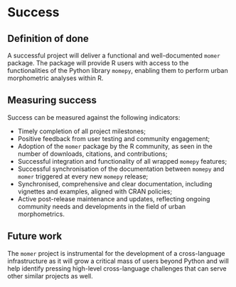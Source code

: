 # Success
<!--
Projects should have a definition of done that is measurable, and a
thorough understanding going in of what the risks are to delivery
-->

## Definition of done
<!--
What does success look like?
-->

A successful project will deliver a functional and well-documented `momer`
package. The package will provide R users with access to the functionalities
of the Python library `momepy`, enabling them to perform urban morphometric
analyses within R.

## Measuring success
<!--
How will we know when success is achieved, what markers can we use
along the way
-->

Success can be measured against the following indicators:

- Timely completion of all project milestones;
- Positive feedback from user testing and community engagement;
- Adoption of the `momer` package by the R community, as seen in the
  number of downloads, citations, and contributions;
- Successful integration and functionality of all wrapped `momepy` features;
- Successful synchronisation of the documentation between `momepy` and `momer`
  triggered at every new `momepy` release;
- Synchronised, comprehensive and clear documentation, including vignettes and
  examples, aligned with CRAN policies;
- Active post-release maintenance and updates, reflecting ongoing community
  needs and developments in the field of urban morphometrics.

## Future work
<!--
How could this be extended / developed in the future by yourself
and/or the community in general?
-->

The `momer` project is instrumental for the development of a cross-language infrastructure as it will grow a critical mass of users beyond Python and will help identify pressing high-level cross-language challenges that can serve other similar projects as well.


